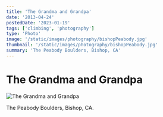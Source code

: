 ```yaml
---
title: 'The Grandma and Grandpa'
date: '2013-04-24'
postedDate: '2023-01-19'
tags: ['climbing', 'photography']
type: 'Photo'
image: '/static/images/photography/bishopPeabody.jpg'
thumbnail: '/static/images/photography/bishopPeabody.jpg'
summary: 'The Peabody Boulders, Bishop, CA'
---
```


# The Grandma and Grandpa

![The Grandma and Grandpa](/static/images/photography/bishopPeabody.jpg)

The Peabody Boulders, Bishop, CA.